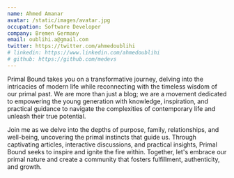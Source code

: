 ```yaml
---
name: Ahmed Amanar
avatar: /static/images/avatar.jpg
occupation: Software Developer
company: Bremen Germany
email: oublihi.a@gmail.com
twitter: https://twitter.com/ahmedoublihi
# linkedin: https://www.linkedin.com/ahmedoublihi
# github: https://github.com/medevs
---
```


Primal Bound takes you on a transformative journey, delving into the intricacies of modern life while reconnecting with the timeless wisdom of our primal past. We are more than just a blog; we are a movement dedicated to empowering the young generation with knowledge, inspiration, and practical guidance to navigate the complexities of contemporary life and unleash their true potential.

Join me as we delve into the depths of purpose, family, relationships, and well-being, uncovering the primal instincts that guide us. Through captivating articles, interactive discussions, and practical insights, Primal Bound seeks to inspire and ignite the fire within. Together, let's embrace our primal nature and create a community that fosters fulfillment, authenticity, and growth.
